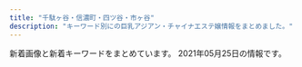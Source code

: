 ```yaml
---
title: "千駄ヶ谷・信濃町・四ツ谷・市ヶ谷"
description: "キーワード別にの巨乳アジアン・チャイナエステ嬢情報をまとめました。"
---
```


新着画像と新着キーワードをまとめています。
2021年05月25日の情報です。

<DmmAffiliateIns />
<KeywordTable
  shops={
    [
    {
        "station": "\u9eb9\u753a\u99c51\u756a\u51fa\u53e3",
        "url": "http://xn--vckg5a9gug.in.net/",
        "img_links": [
            "http://xn--vckg5a9gug.in.net/images/tit4.jpg",
            "http://xn--vckg5a9gug.in.net/images/cg04.jpg",
            "http://xn--vckg5a9gug.in.net/images/tit3.jpg",
            "http://xn--vckg5a9gug.in.net/images/cg01.jpg",
            "http://xn--vckg5a9gug.in.net/images/cg02.jpg",
            "http://xn--vckg5a9gug.in.net/images/sys.jpg",
            "http://xn--vckg5a9gug.in.net/images/no.png",
            "http://xn--vckg5a9gug.in.net/images/cg03.jpg",
            "http://xn--vckg5a9gug.in.net/images/fbf.jpg",
            "http://xn--vckg5a9gug.in.net/images/tit1.jpg",
            "http://xn--vckg5a9gug.in.net/images/fbt.jpg",
            "http://xn--vckg5a9gug.in.net/images/fla.jpg",
            "http://xn--vckg5a9gug.in.net/images/tit2.jpg",
            "http://xn--vckg5a9gug.in.net/link/menlog.jpg",
            "http://xn--vckg5a9gug.in.net/images/tit5.jpg",
            "http://xn--vckg5a9gug.in.net/images/top.jpg"
        ],
        "keywords": {
            "85": 1,
            "D": 4,
            "86": 3
        },
        "name": "Moon"
    },
    {
        "name": "\u5149\u540d",
        "img_links": [
            "http://aqua.jpn.cm/photos/sites/16/2018/01/2018011007031899.jpg",
            "http://aqua.jpn.cm/photos/sites/16/2018/01/2018011007031662.jpg",
            "http://aqua.jpn.cm/photos/sites/16/2020/10/2020100906522289.jpg",
            "http://aqua.jpn.cm/photos/sites/16/2019/03/2019031107062221.jpg",
            "http://aqua.jpn.cm/photos/sites/16/2020/04/2020040301184076.jpg",
            "http://aqua.jpn.cm/photos/sites/16/2020/10/2020100508293240.jpg",
            "http://aqua.jpn.cm/images/3.jpg",
            "http://aqua.jpn.cm/photos/sites/16/2021/03/2021032308500056.jpg",
            "http://aqua.jpn.cm/images/s_pick.png",
            "http://aqua.jpn.cm/photos/sites/16/2021/03/2021031006535594.jpg",
            "http://aqua.jpn.cm/images/room5.jpg",
            "http://aqua.jpn.cm/photos/sites/16/2021/03/2021030106235633.jpg",
            "http://aqua.jpn.cm/images/1.jpg",
            "http://aqua.jpn.cm/images/line.jpg",
            "http://aqua.jpn.cm/photos/sites/16/2020/03/2020030507254950.jpg",
            "http://aqua.jpn.cm/images/s_staff.png",
            "http://aqua.jpn.cm/images/room1.jpg",
            "http://aqua.jpn.cm/images/room3.jpg",
            "http://aqua.jpn.cm/images/s_news.jpg",
            "http://aqua.jpn.cm/images/room2.jpg",
            "http://aqua.jpn.cm/photos/sites/16/2020/12/2020120208263886.jpg",
            "http://aqua.jpn.cm/photos/sites/16/2018/01/2018011007032034.jpg",
            "http://aqua.jpn.cm/photos/sites/16/2021/03/2021032308500758.jpg",
            "http://aqua.jpn.cm/photos/sites/16/2021/01/2021011401054262.jpg",
            "http://aqua.jpn.cm/images/mobile.jpg",
            "http://aqua.jpn.cm/images/top.png",
            "http://aqua.jpn.cm/photos/sites/16/2018/01/2018013112184869.jpg",
            "http://aqua.jpn.cm/photos/sites/16/2020/09/2020091507031094.jpg",
            "http://aqua.jpn.cm/photos/sites/16/2019/02/2019020108033676.jpg",
            "http://aqua.jpn.cm/photos/sites/16/2018/05/2018052105590585.jpg",
            "http://aqua.jpn.cm/images/room4.jpg",
            "http://aqua.jpn.cm/images/2.jpg"
        ],
        "keywords": {
            "D": 154,
            "85": 66,
            "84": 11,
            "C": 33,
            "82": 11,
            "87": 11,
            "86": 77,
            "83": 11
        },
        "station": "\u56db\u8c37\u4e09\u4e01\u76ee\u99c52\u756a\u51fa\u53e3",
        "url": "http://aqua.jpn.cm/"
    },
    {
        "station": "\u56db\u8c37\u4e09\u4e01\u76ee\u99c52\u756a",
        "keywords": {
            "D": 44,
            "C": 22,
            "84": 4,
            "E": 4,
            "85": 28,
            "86": 12,
            "F": 4,
            "87": 8
        },
        "url": "https://tanpopo.tyo.cm/",
        "img_links": [
            "https://tanpopo.tyo.cm/photos/sites/43/2021/03/202103260157281.jpg",
            "https://tanpopo.tyo.cm/photos/sites/43/2021/04/2021041907342674.jpg",
            "https://tanpopo.tyo.cm/photos/sites/43/2021/04/2021041907343346.jpg",
            "https://tanpopo.tyo.cm/photos/sites/43/2021/03/2021031408034074.jpg",
            "https://tanpopo.tyo.cm/photos/sites/43/2021/04/2021041102041633.jpg",
            "https://tanpopo.tyo.cm/images/service1.jpg",
            "https://tanpopo.tyo.cm/photos/sites/43/2021/03/2021031408034382.jpg",
            "https://tanpopo.tyo.cm/photos/sites/43/2021/03/2021032601573011.jpg",
            "https://tanpopo.tyo.cm/photos/sites/43/2021/04/2021042009410355.jpg",
            "https://tanpopo.tyo.cm/images/service4.jpg",
            "https://tanpopo.tyo.cm/images/sp_img_teaser.jpg",
            "https://tanpopo.tyo.cm/photos/sites/43/2021/05/2021050603413163.jpg",
            "https://tanpopo.tyo.cm/photos/sites/43/2021/05/202105060342369.jpg",
            "https://tanpopo.tyo.cm/photos/sites/43/2021/03/2021032601572729.jpg",
            "https://tanpopo.tyo.cm/photos/sites/43/2021/05/2021050603412641.jpg",
            "https://tanpopo.tyo.cm/photos/sites/43/2021/04/2021041102041585.jpg",
            "https://tanpopo.tyo.cm/photos/sites/43/2021/04/2021041102041776.jpg",
            "https://tanpopo.tyo.cm/photos/sites/43/2021/05/2021050603423148.jpg",
            "https://tanpopo.tyo.cm/images/sp_mainimg.jpg",
            "https://tanpopo.tyo.cm/photos/sites/43/2021/04/2021042009410397.jpg",
            "https://tanpopo.tyo.cm/photos/sites/43/2021/04/2021042009410434.jpg",
            "https://tanpopo.tyo.cm/photos/sites/43/2021/03/2021032601572927.jpg",
            "https://tanpopo.tyo.cm/images/pagetop.png",
            "https://tanpopo.tyo.cm/photos/sites/43/2021/03/2021031408034299.jpg",
            "https://tanpopo.tyo.cm/images/img_teaser.jpg",
            "https://tanpopo.tyo.cm/images/mainimg.jpg",
            "https://tanpopo.tyo.cm/photos/sites/43/2021/03/2021031408034196.jpg",
            "https://tanpopo.tyo.cm/photos/sites/43/2021/04/2021042009410236.jpg",
            "https://tanpopo.tyo.cm/images/service2.jpg",
            "https://tanpopo.tyo.cm/photos/sites/43/2021/04/2021041102041811.jpg",
            "https://tanpopo.tyo.cm/images/service3.jpg"
        ],
        "name": "\u305f\u3093\u307d\u307d"
    },
    {
        "name": "\u8594\u8587",
        "station": "\u56db\u8c37\u4e09\u4e01\u76ee\u99c53\u756a\u53e3",
        "keywords": {
            "86": 2,
            "C": 12,
            "D": 8,
            "87": 6
        },
        "url": "http://www.bara.relaxjp.info/",
        "img_links": [
            "http://www.bara.relaxjp.info/files/001-02.jpg",
            "http://www.bara.relaxjp.info/files/002-02.jpg",
            "http://www.bara.relaxjp.info/img/ttl_info.png",
            "http://www.bara.relaxjp.info/img/ttl_news.png",
            "http://www.bara.relaxjp.info/img/pickup.jpg",
            "http://www.bara.relaxjp.info/images/slider/1.jpg",
            "http://www.bara.relaxjp.info/img/ttl_therapist_top.png",
            "http://www.bara.relaxjp.info/images/slider/2.jpg",
            "http://www.bara.relaxjp.info/img/tel.png",
            "http://www.bara.relaxjp.info/files/001.jpg",
            "http://www.bara.relaxjp.info/files/005.jpg",
            "http://www.bara.relaxjp.info/files/003.jpg",
            "http://www.bara.relaxjp.info/img/btn_side_mobile.jpg",
            "http://www.bara.relaxjp.info/files/002.jpg",
            "http://www.bara.relaxjp.info/img/goback.jpg",
            "http://www.bara.relaxjp.info/images/slider/3.jpg",
            "http://www.bara.relaxjp.info/files/003-02.jpg",
            "http://www.bara.relaxjp.info/files/005-02.jpg"
        ]
    },
    {
        "keywords": {
            "\u30bb\u30af\u30b7\u30fc": 2,
            "D": 15,
            "E": 3,
            "C": 27
        },
        "img_links": [
            "https://juno-esthe.tokyo/wp-content/themes/este/img/4.jpg",
            "https://juno-esthe.tokyo/wp-content/themes/este/img/top-img03.png",
            "https://juno-esthe.tokyo/wp-content/uploads/2021/02/78621tiramisu.jpg",
            "https://juno-esthe.tokyo/wp-content/themes/este/img/2.jpg",
            "https://juno-esthe.tokyo/wp-content/uploads/2021/03/31tiramisu.jpg",
            "https://juno-esthe.tokyo/wp-content/themes/este/img/top-img04.png",
            "https://juno-esthe.tokyo/wp-content/uploads/2021/02/876251tiramisu.jpg",
            "https://juno-esthe.tokyo/wp-content/themes/este/img/top-img05.png",
            "https://juno-esthe.tokyo/wp-content/themes/este/img/tel_footer.png",
            "https://juno-esthe.tokyo/wp-content/themes/este/img/top-img02.png",
            "https://juno-esthe.tokyo/wp-content/uploads/2021/02/3121tiramisu.jpg",
            "https://juno-esthe.tokyo/wp-content/uploads/2021/02/3456utiramisu.jpg",
            "https://juno-esthe.tokyo/wp-content/uploads/2021/04/87612tiramisu.jpg",
            "https://juno-esthe.tokyo/wp-content/uploads/2021/03/1tiramisu.jpg",
            "https://juno-esthe.tokyo/wp-content/uploads/2021/03/4567tiramisu.jpg",
            "https://juno-esthe.tokyo/wp-content/uploads/2021/02/567tiramisu.jpg",
            "https://juno-esthe.tokyo/wp-content/uploads/2021/02/8estrdyfugi.jpg",
            "https://juno-esthe.tokyo/wp-content/themes/este/img/tel_header.png",
            "https://juno-esthe.tokyo/wp-content/uploads/2021/04/8971tiramisu.jpg",
            "https://juno-esthe.tokyo/wp-content/themes/este/img/3.jpg",
            "https://juno-esthe.tokyo/wp-content/themes/este/img/call.png",
            "https://juno-esthe.tokyo/wp-content/uploads/2021/02/1tiramisu-1.jpg",
            "https://juno-esthe.tokyo/wp-content/uploads/2021/02/90876satiramisu.jpg",
            "https://juno-esthe.tokyo/wp-content/themes/este/img/top-img01.png",
            "https://juno-esthe.tokyo/wp-content/uploads/2021/04/89762517tiramisu.jpg",
            "https://juno-esthe.tokyo/wp-content/themes/este/img/1.jpg",
            "https://juno-esthe.tokyo/wp-content/uploads/2021/02/12345678tiramisu.jpg"
        ],
        "url": "https://juno-esthe.tokyo/",
        "station": "\u56db\u30c4\u8c37\u99c52\u756a\u53e3",
        "name": "\u30c6\u30a3\u30e9\u30df\u30b9"
    },
    {
        "img_links": [
            "http://e-yotsuya.net/images/tite-staff1.jpg",
            "http://e-yotsuya.net/images/g6.jpg",
            "http://e-yotsuya.net/images/baner.jpg",
            "http://e-yotsuya.net/images/top2.png",
            "http://e-yotsuya.net/images/g7.jpg",
            "http://e-yotsuya.net/images/g8.jpg",
            "http://e-yotsuya.net/images/g5.jpg",
            "http://e-yotsuya.net/images/baner2.jpg",
            "http://e-yotsuya.net/images/g1.jpg",
            "http://e-yotsuya.net/images/g3.jpg",
            "http://e-yotsuya.net/images/tite-staff.jpg",
            "http://e-yotsuya.net/images/mobile.png",
            "http://e-yotsuya.net/images/g9.jpg",
            "http://e-yotsuya.net/images/g4.jpg",
            "http://e-yotsuya.net/images/news-tit1.jpg",
            "http://e-yotsuya.net/images/top.jpg",
            "http://e-yotsuya.net/images/room.jpg",
            "http://e-yotsuya.net/images/g2.jpg",
            "http://e-yotsuya.net/images/news-tit.png"
        ],
        "url": "http://e-yotsuya.net/",
        "keywords": {
            "C": 14
        },
        "name": "\u30b9\u30de\u30a4\u30eb",
        "station": "JR\u56db\u30c4\u8c37\u99c5\u8d64\u5742\u53e3"
    },
    {
        "station": "\u56db\u8c37\u4e09\u4e01\u76ee\u99c52\u756a",
        "img_links": [
            "http://lakulaku.info/img/rina.jpg",
            "http://lakulaku.info/images/mobile.png",
            "http://lakulaku.info/images/staff/5-4.jpg",
            "http://lakulaku.info/img/5-3.jpg",
            "http://lakulaku.info/images/newtit.png",
            "http://lakulaku.info/img/5-2.jpg",
            "http://lakulaku.info/images/staff/momo.jpg",
            "http://lakulaku.info/images/staff/ai.jpg",
            "http://lakulaku.info/images/staff/s06.jpg",
            "http://lakulaku.info/images/staff/5-5.jpg",
            "http://lakulaku.info/img/s06.jpg",
            "http://lakulaku.info/images/staff/mari.jpg",
            "http://lakulaku.info/img/5-5.jpg",
            "http://lakulaku.info/swf/baner.jpg",
            "http://lakulaku.info/images/staff/5-3.jpg",
            "http://lakulaku.info/images/staff/5-1.jpg",
            "http://lakulaku.info/img/5-4.jpg",
            "http://lakulaku.info/images/staff/5-2.jpg",
            "http://lakulaku.info/images/titestaff.png",
            "http://lakulaku.info/images/staff/ai-a.jpg",
            "http://lakulaku.info/images/staff/rina.jpg",
            "http://lakulaku.info/images/top.jpg",
            "http://lakulaku.info/images/staff/yumi.jpg",
            "http://lakulaku.info/images/staff/nena.jpg",
            "http://lakulaku.info/images/staff/sizuka.jpg",
            "http://lakulaku.info/img/5-1.jpg"
        ],
        "name": "\u767e\u5408",
        "url": "http://lakulaku.info/",
        "keywords": {}
    },
    {
        "keywords": {
            "85": 4,
            "84": 2,
            "C": 12,
            "86": 2,
            "D": 5
        },
        "name": "1819\uff5e\u7d46",
        "station": "\u56db\u8c37\u4e09\u4e01\u76ee\u99c53\u756a\u51fa\u53e3",
        "img_links": [
            "http://1819-kizuna.work/i/img/st030.jpg",
            "http://1819-kizuna.work/i/img/st30.jpg",
            "http://1819-kizuna.work/i/img/r1.jpg",
            "http://1819-kizuna.work/img/st25.jpg",
            "http://1819-kizuna.work/img/s25.jpg",
            "http://1819-kizuna.work/img/s33.jpg",
            "http://1819-kizuna.work/img/st30.jpg",
            "http://1819-kizuna.work/img/st032.jpg",
            "http://1819-kizuna.work/img/fla.jpg",
            "http://1819-kizuna.work/img/1F353.png",
            "http://1819-kizuna.work/img/mo.png",
            "http://1819-kizuna.work/img/1F33C.png",
            "http://1819-kizuna.work/i/img/s1.jpg",
            "http://1819-kizuna.work/img/st033.jpg",
            "http://1819-kizuna.work/i/img/st032.jpg",
            "http://1819-kizuna.work/img/s32.jpg",
            "http://1819-kizuna.work/img/1F351.png",
            "http://1819-kizuna.work/img/st32.jpg",
            "http://1819-kizuna.work/i/img/s6.jpg",
            "http://1819-kizuna.work/img/botton.jpg",
            "http://1819-kizuna.work/img/skr.png",
            "http://1819-kizuna.work/i/img/s2.jpg",
            "http://1819-kizuna.work/img/1F339.png",
            "http://1819-kizuna.work/img/s30.jpg",
            "http://1819-kizuna.work/i/img/skr.png",
            "http://1819-kizuna.work/i/img/r2.jpg",
            "http://1819-kizuna.work/i/img/s4.jpg",
            "http://1819-kizuna.work/i/img/st033.jpg",
            "http://1819-kizuna.work/img/st24.jpg",
            "http://1819-kizuna.work/img/st030.jpg",
            "http://1819-kizuna.work/i/img/r4.jpg",
            "http://1819-kizuna.work/i/img/s3.jpg",
            "http://1819-kizuna.work/img/jk.jpg",
            "http://1819-kizuna.work/img/1F431.png",
            "http://1819-kizuna.work/img/s24.jpg",
            "http://1819-kizuna.work/i/img/r3.jpg",
            "http://1819-kizuna.work/i/img/st32.jpg",
            "http://1819-kizuna.work/img/st33.jpg",
            "http://1819-kizuna.work/img/st024.jpg",
            "http://1819-kizuna.work/i/img/jk.jpg",
            "http://1819-kizuna.work/i/img/s5.jpg",
            "http://1819-kizuna.work/i/img/st25.jpg",
            "http://1819-kizuna.work/i/img/st33.jpg",
            "http://1819-kizuna.work/i/img/st24.jpg",
            "http://1819-kizuna.work/i/img/st024.jpg",
            "http://1819-kizuna.work/img/bottom.jpg",
            "http://1819-kizuna.work/img/1F60A.png"
        ],
        "url": "http://1819-kizuna.work/"
    },
    {
        "station": "\u56db\u8c37\u4e09\u4e01\u76ee\u99c52\u756a\u53e3",
        "img_links": [
            "http://l-rlx.com/girl/02.jpg",
            "http://l-rlx.com/s/images/service_01.png",
            "http://l-rlx.com/s/image/nav_sys.png",
            "http://l-rlx.com/s/uploads/05.jpg",
            "http://l-rlx.com/s/uploads/06.jpg",
            "http://l-rlx.com/s/images/t1.jpg",
            "http://l-rlx.com/images/index_04.jpg",
            "http://l-rlx.com/s/image/nav_manga.png",
            "http://l-rlx.com/s/images/iphone.png",
            "http://l-rlx.com/images/index_07.jpg",
            "http://l-rlx.com/s/uploads/02.jpg",
            "http://l-rlx.com/images/index_02.jpg",
            "http://l-rlx.com/s/images/slider/2.jpg",
            "http://l-rlx.com/girl/09.jpg",
            "http://l-rlx.com/s/images/slider/1.jpg",
            "http://l-rlx.com/s/images/tel.png",
            "http://l-rlx.com/s/images/t2.jpg",
            "http://l-rlx.com/girl/07.jpg",
            "http://l-rlx.com/images/staff_09.jpg",
            "http://l-rlx.com/images/index_05.jpg",
            "http://l-rlx.com/s/images/top_2.jpg",
            "http://l-rlx.com/s/image/nav_hotel.png",
            "http://l-rlx.com/images/info_09.jpg",
            "http://l-rlx.com/s/images/t3.jpg",
            "http://l-rlx.com/girl/00.jpg",
            "http://l-rlx.com/images/info.jpg",
            "http://l-rlx.com/s/uploads/04.jpg",
            "http://l-rlx.com/s/images/slider/next.png",
            "http://l-rlx.com/s/uploads/07.jpg",
            "http://l-rlx.com/s/images/t4.jpg",
            "http://l-rlx.com/girl/03.jpg",
            "http://l-rlx.com/images/03.jpg",
            "http://l-rlx.com/s/uploads/01.jpg",
            "http://l-rlx.com/images/rec_09.jpg",
            "http://l-rlx.com/images/rec.jpg",
            "http://l-rlx.com/s/images/slider/3.jpg",
            "http://l-rlx.com/s/image/nav_topics.png",
            "http://l-rlx.com/s/images/service_07.png",
            "http://l-rlx.com/girl/08.jpg",
            "http://l-rlx.com/s/image/nav_top.png",
            "http://l-rlx.com/s/uploads/010.jpg",
            "http://l-rlx.com/s/uploads/08.jpg",
            "http://l-rlx.com/s/images/service_03.png",
            "http://l-rlx.com/images/01.jpg",
            "http://l-rlx.com/s/uploads/09.jpg",
            "http://l-rlx.com/images/index_06.jpg",
            "http://l-rlx.com/images/index_21.jpg",
            "http://l-rlx.com/s/images/pc.png",
            "http://l-rlx.com/images/index_12.jpg",
            "http://l-rlx.com/images/index_01.jpg",
            "http://l-rlx.com/girl/05.jpg",
            "http://l-rlx.com/images/index_17.jpg",
            "http://l-rlx.com/s/images/okubokomachi.jpg",
            "http://l-rlx.com/images/02.jpg",
            "http://l-rlx.com/images/index_03.jpg",
            "http://l-rlx.com/images/index_14.jpg",
            "http://l-rlx.com/images/index_16.jpg",
            "http://l-rlx.com/images/sub_09.jpg",
            "http://l-rlx.com/s/image/nav_cast.png",
            "http://l-rlx.com/s/uploads/03.jpg",
            "http://l-rlx.com/girl/04.jpg",
            "http://l-rlx.com/images/index_20.jpg",
            "http://l-rlx.com/girl/01.jpg",
            "http://l-rlx.com/s/images/slider/prev.png"
        ],
        "name": "\u30aa\u30fc\u30ed\u30e9",
        "keywords": {
            "C": 17,
            "84": 2,
            "87": 4,
            "85": 4,
            "D": 6,
            "86": 4,
            "88": 2,
            "95": 2
        },
        "url": "http://l-rlx.com/"
    },
    {
        "url": "http://e-rosa.net/",
        "station": "\u56db\u8c37\u4e09\u4e01\u76ee\u99c52\u756a",
        "img_links": [
            "http://e-rosa.net/images/006.jpg",
            "http://e-rosa.net/images/ddd.jpg",
            "http://e-rosa.net/images/meyi2.jpg",
            "http://e-rosa.net/images/ha.jpg",
            "http://e-rosa.net/images/noimage.jpg",
            "http://e-rosa.net/images/misa1.jpg",
            "http://e-rosa.net/images/grande.jpg",
            "http://e-rosa.net/images/rina2.jpg",
            "http://e-rosa.net/images/rina0.jpg",
            "http://e-rosa.net/images/005.jpg",
            "http://e-rosa.net/images/003.jpg",
            "http://e-rosa.net/images/aya1.jpg",
            "http://e-rosa.net/images/mimi.jpg",
            "http://e-rosa.net/images/rimi.jpg",
            "http://e-rosa.net/images/meyi1.jpg",
            "http://e-rosa.net/images/gg1.png",
            "http://e-rosa.net/images/rina1.jpg",
            "http://e-rosa.net/images/risa.jpg",
            "http://e-rosa.net/images/te2.jpg",
            "http://e-rosa.net/images/mio.jpg",
            "http://e-rosa.net/images/girl_top.png",
            "http://e-rosa.net/images/sejutu1.jpg",
            "http://e-rosa.net/images/tite-staff.png",
            "http://e-rosa.net/images/g1.jpg",
            "http://e-rosa.net/images/nei_03.png",
            "http://e-rosa.net/images/tite-magazine.png",
            "http://e-rosa.net/images/009.jpg",
            "http://e-rosa.net/images/girl_01.png",
            "http://e-rosa.net/images/aya2.jpg",
            "http://e-rosa.net/images/sejutu5.jpg",
            "http://e-rosa.net/images/te1.jpg",
            "http://e-rosa.net/images/tite-link.png",
            "http://e-rosa.net/images/yuyu.jpg",
            "http://e-rosa.net/images/news_bottom.jpg",
            "http://e-rosa.net/images/sejutu6.jpg",
            "http://e-rosa.net/images/yuri.jpg",
            "http://e-rosa.net/images/yuyi.jpg",
            "http://e-rosa.net/images/news_top.jpg",
            "http://e-rosa.net/images/right_top.png",
            "http://e-rosa.net/images/right_bottom.png",
            "http://e-rosa.net/images/te3.jpg",
            "http://e-rosa.net/images/001.jpg",
            "http://e-rosa.net/images/002.jpg",
            "http://e-rosa.net/images/nei_01.png",
            "http://e-rosa.net/images/sejutu2.jpg",
            "http://e-rosa.net/images/g13.jpg",
            "http://e-rosa.net/images/ayaka.jpg",
            "http://e-rosa.net/images/haruka.jpg",
            "http://e-rosa.net/images/k1.jpg",
            "http://e-rosa.net/images/girlx_top.png",
            "http://e-rosa.net/images/004.jpg",
            "http://e-rosa.net/images/pagetop.png",
            "http://e-rosa.net/images/girl_03.png",
            "http://e-rosa.net/images/access3.jpg",
            "http://e-rosa.net/images/yuna.jpg"
        ],
        "keywords": {},
        "name": "ROSA"
    }
]
}
/>
<DmmAffiliateScript />
